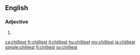 ==English==

===Adjective===
{{head|en|adjective superlative form}}

# {{en-superlative of|chilly}}

[[ca:chilliest]]
[[fr:chilliest]]
[[it:chilliest]]
[[hu:chilliest]]
[[my:chilliest]]
[[ja:chilliest]]
[[simple:chilliest]]
[[fi:chilliest]]
[[sv:chilliest]]